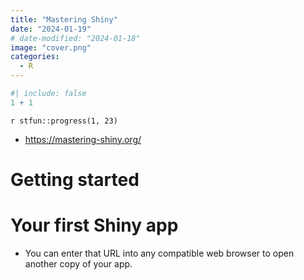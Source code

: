 ```yaml
---
title: "Mastering Shiny"
date: "2024-01-19"
# date-modified: "2024-01-18"
image: "cover.png"
categories: 
  - R
---
```


```r
#| include: false
1 + 1
```

::: {.callout-note title='Progress'}
`r stfun::progress(1, 23)`

<!-- 读后感：[读《管理行为》](https://shitao5.org/posts/glxw/)。 -->
:::

::: {.callout-tip title="Learning Source"}
- <https://mastering-shiny.org/>
:::

# Getting started {-}

# Your first Shiny app

- You can enter that URL into any compatible web browser to open another copy of your app.
































